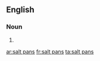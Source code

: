 ==English==

===Noun===
{{head|en|plural}}

# {{plural of|salt pan|lang=en}}

[[ar:salt pans]]
[[fr:salt pans]]
[[ta:salt pans]]